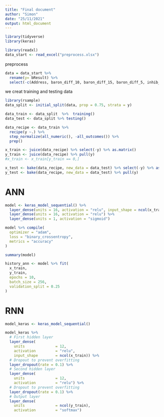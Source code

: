 ```yaml
---
title: "Final document"
author: "Simon"
date: "25/11/2021"
output: html_document
---
```


```r
library(tidyverse)
library(keras)
```


```r
library(readxl)
data_start <- read_excel("preprocess.xlsx")
```


preprocess

```r
data = data_start %>%
  rename(y= bResult) %>%
  select(-c(Address, baron_diff_10, baron_diff_15, baron_diff_5, inhib_diff_10, inhib_diff_5))
```

we creat training and testing data

```r
library(rsample)
data_split <- initial_split(data, prop = 0.75, strata = y)

data_train <- data_split  %>%  training()
data_test <- data_split %>% testing()
```


```r
data_recipe <- data_train %>%
  recipe(y ~.) %>%
  step_normalize(all_numeric(), -all_outcomes()) %>%
  prep()
```

```r
x_train <- juice(data_recipe) %>% select(-y) %>% as.matrix()
y_train <- juice(data_recipe) %>% pull(y)   
#x_train <- x_train[y_train == 0,]

x_test <- bake(data_recipe, new_data = data_test) %>% select(-y) %>% as.matrix()
y_test <- bake(data_recipe, new_data = data_test) %>% pull(y) 
```

# ANN

```r
model <- keras_model_sequential() %>%
  layer_dense(units = 16, activation = "relu", input_shape = ncol(x_train)) %>%
  layer_dense(units = 16, activation = "relu") %>%
  layer_dense(units = 1, activation = "sigmoid")
```

```r
model %>% compile(
  optimizer = "adam",
  loss = "binary_crossentropy",
  metrics = "accuracy"
)
```


```r
summary(model)
```

```r
history_ann <- model %>% fit(
  x_train,
  y_train,
  epochs = 10,
  batch_size = 256,
  validation_split = 0.25
)
```

# RNN

```r
model_keras <- keras_model_sequential()
```

```r
model_keras %>% 
  # First hidden layer
  layer_dense(
    units              = 12, 
    activation         = "relu", 
    input_shape        = ncol(x_train)) %>% 
  # Dropout to prevent overfitting
  layer_dropout(rate = 0.1) %>%
  # Second hidden layer
  layer_dense(
    units              = 12, 
    activation         = "relu") %>% 
  # Dropout to prevent overfitting
  layer_dropout(rate = 0.1) %>%
  # Output layer
  layer_dense(
    units              = ncol(y_train), 
    activation         = "softmax") 
```

